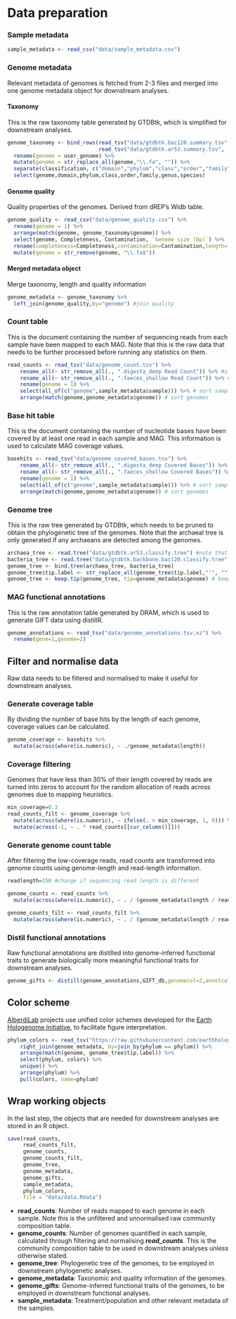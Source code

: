 # Data preparation

### Sample metadata

```r
sample_metadata <- read_csv("data/sample_metadata.csv")
```

### Genome metadata
Relevant metadata of genomes is fetched from 2-3 files and merged into one genome metadata object for downstream analyses.

#### Taxonomy
This is the raw taxonomy table generated by GTDBtk, which is simplified for downstream analyses.
```r
genome_taxonomy <- bind_rows(read_tsv("data/gtdbtk.bac120.summary.tsv", col_select=c("user_genome","classification")),
                             read_tsv("data/gtdbtk.ar53.summary.tsv", , col_select=c("user_genome","classification"))) %>%
  rename(genome = user_genome) %>%
  mutate(genome = str_replace_all(genome,"\\.fa", "")) %>%
  separate(classification, c("domain","phylum","class","order","family","genus","species"),  sep =";") %>%
  select(genome,domain,phylum,class,order,family,genus,species)
```

#### Genome quality
Quality properties of the genomes. Derived from dREP's Widb table.

```r
genome_quality <- read_csv("data/genome_quality.csv") %>%
  rename(genome = 1) %>%
  arrange(match(genome, genome_taxonomy$genome)) %>%
  select(genome, Completeness, Contamination, `Genome size (bp)`) %>%
  rename(completeness=Completeness,contamination=Contamination,length=`Genome size (bp)`) %>%
  mutate(genome = str_remove(genome, "\\.fa$"))
```

#### Merged metadata object
Merge taxonomy, length and quality information
```r
genome_metadata <- genome_taxonomy %>%
  left_join(genome_quality,by="genome") #join quality
```

### Count table
This is the document containing the number of sequencing reads from each sample have been mapped to each MAG. Note that this is the raw data that needs to be further processed before running any statistics on them.

```r
read_counts <- read_tsv("data/genome_count.tsv") %>%
    rename_all(~ str_remove_all(., ".digesta_deep Read Count")) %>% #simplify column names
    rename_all(~ str_remove_all(., ".faeces_shallow Read Count")) %>% #simplify column names
    rename(genome = 1) %>%
    select(all_of(c("genome",sample_metadata$sample))) %>% # sort samples
    arrange(match(genome,genome_metadata$genome)) # sort genomes
```

### Base hit table
This is the document containing the number of nucleotide bases have been covered by at least one read in each sample and MAG. This information is used to calculate MAG coverage values.

```r
basehits <- read_tsv("data/genome_covered_bases.tsv") %>%
    rename_all(~ str_remove_all(., ".digesta_deep Covered Bases")) %>% #simplify column names
    rename_all(~ str_remove_all(., ".faeces_shallow Covered Bases")) %>% #simplify column names
    rename(genome = 1) %>%
    select(all_of(c("genome",sample_metadata$sample))) %>% # sort samples
    arrange(match(genome,genome_metadata$genome)) # sort genomes
```

### Genome tree
This is the raw tree generated by GTDBtk, which needs to be pruned to obtain the phylogenetic tree of the genomes. Note that the archaeal tree is only generated if any archaeans are detected among the genomes.
```r
archaea_tree <- read.tree("data/gtdbtk.ar53.classify.tree") #note that when no archaea are detected, this tree is not generated
bacteria_tree <- read.tree("data/gtdbtk.backbone.bac120.classify.tree")
genome_tree <- bind.tree(archaea_tree, bacteria_tree)
genome_tree$tip.label <- str_replace_all(genome_tree$tip.label,"'", "") #remove single quotes in MAG names
genome_tree <- keep.tip(genome_tree, tip=genome_metadata$genome) # keep only MAG tips
```

### MAG functional annotations
This is the raw annotation table generated by DRAM, which is used to generate GIFT data using distillR.
```r
genome_annotations <- read_tsv("data/genome_annotations.tsv.xz") %>%
  rename(gene=1,genome=2)
```

## Filter and normalise data
Raw data needs to be filtered and normalised to make it useful for downstream analyses. 

### Generate coverage table
By dividing the number of base hits by the length of each genome, coverage values can be calculated.

```r
genome_coverage <- basehits %>%
  mutate(across(where(is.numeric), ~ ./genome_metadata$length))
```

### Coverage filtering
Genomes that have less than 30% of their length covered by reads are turned into zeros to account for the random allocation of reads across genomes due to mapping heuristics. 

```r
min_coverage=0.3
read_counts_filt <- genome_coverage %>%
  mutate(across(where(is.numeric), ~ ifelse(. > min_coverage, 1, 0))) %>%
  mutate(across(-1, ~ . * read_counts[[cur_column()]])) 
```

### Generate genome count table
After filtering the low-coverage reads, read counts are transformed into genome counts using genome-length and read-length information.

```r
readlength=150 #change if sequencing read length is different

genome_counts <- read_counts %>%
  mutate(across(where(is.numeric), ~ . / (genome_metadata$length / readlength) ))

genome_counts_filt <- read_counts_filt %>%
  mutate(across(where(is.numeric), ~ . / (genome_metadata$length / readlength) ))
```

### Distil functional annotations
Raw functional annotations are distilled into genome-inferred functional traits to generate biologically more meaningful functional traits for downstream analyses.

```r
genome_gifts <- distill(genome_annotations,GIFT_db,genomecol=2,annotcol=c(9,10,19),verbosity=F)
```

## Color scheme

[AlberdiLab](www.alberdilab.dk) projects use unified color schemes developed for the [Earth Hologenome Initiative](www.earthhologenome.org), to facilitate figure interpretation.

```r
phylum_colors <- read_tsv("https://raw.githubusercontent.com/earthhologenome/EHI_taxonomy_colour/main/ehi_phylum_colors.tsv") %>%
    right_join(genome_metadata, by=join_by(phylum == phylum)) %>%
    arrange(match(genome, genome_tree$tip.label)) %>%
    select(phylum, colors) %>% 
    unique() %>%
    arrange(phylum) %>%
    pull(colors, name=phylum)
```


## Wrap working objects
In the last step, the objects that are needed for downstream analyses are stored in an R object.

```r
save(read_counts, 
     read_counts_filt, 
     genome_counts, 
     genome_counts_filt, 
     genome_tree, 
     genome_metadata, 
     genome_gifts, 
     sample_metadata, 
     phylum_colors, 
     file = "data/data.Rdata")
```

- **read_counts**: Number of reads mapped to each genome in each sample. Note this is the unfiltered and unnormalised raw community composition table.
- **genome_counts**: Number of genomes quantified in each sample, calculated through filtering and normalising ***read_counts***. This is the community composition table to be used in downstream analyses unless otherwise stated.
- **genome_tree**: Phylogenetic tree of the genomes, to be employed in downstream phylogenetic analyses.
- **genome_metadata**: Taxonomic and quality information of the genomes.
- **genome_gifts**: Genome-inferred functional traits of the genomes, to be employed in downstream functional analyses.
- **sample_metadata**: Treatment/population and other relevant metadata of the samples.
